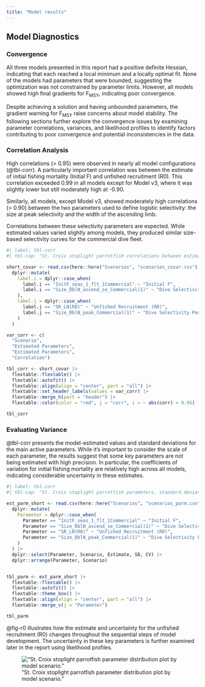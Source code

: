 ```yaml
---
title: "Model results"
---
```


## Model Diagnostics

### Convergence

All three models presented in this report had a positive definite Hessian, indicating that each reached a local minimum and a locally optimal fit. None of the models had parameters that were bounded, suggesting the optimization was not constrained by parameter limits. However, all models showed high final gradients for F~MSY~, indicating poor convergence.

Despite achieving a solution and having unbounded parameters, the gradient warning for F~MSY~ raise concerns about model stability. The following sections further explore the convergence issues by examining parameter correlations, variances, and likelihood profiles to identify factors contributing to poor convergence and potential inconsistencies in the data.

### Correlation Analysis

High correlations (> 0.95) were observed in nearly all model configurations (@tbl-corr). A particularly important correlation was between the estimate of initial fishing mortality (Initial F) and unfished recruitment (R0). This correlation exceeded 0.99 in all models except for Model v3, where it was slightly lower but still moderately high at -0.90.

Similarly, all models, except Model v3, showed moderately high correlations (> 0.90) between the two parameters used to define logistic selectivity: the size at peak selectivity and the width of the ascending limb.

Correlations between these selectivity parameters are expected. While estimated values varied slightly among models, they produced similar size-based selectivity curves for the commercial dive fleet.

```r
#| label: tbl-corr
#| tbl-cap: "St. Croix stoplight parrotfish correlations between estimated parameters by modeling scenario. The table shows correlations greater than 0.9 or less than -0.9. Correlations that are greater than 0.95 or less than -0.95 are shown in red."

short_covar <- read.csv(here::here("Scenarios", "scenarios_covar.csv")) |>
  dplyr::mutate(
    label.i = dplyr::case_when(
      label.i == "InitF_seas_1_flt_1Commercial" ~ "Initial F",
      label.i == "Size_DblN_ascend_se_Commercial(1)" ~ "Dive Selectivity Asend."
    ),
    label.j = dplyr::case_when(
      label.j == "SR_LN(R0)" ~ "Unfished Recruitment (R0)",
      label.j == "Size_DblN_peak_Commercial(1)" ~ "Dive Selectivity Peak"
    )
  )

var_corr <- c(
  "Scenario",
  "Estimated Parameters", 
  "Estimated Parameters", 
  "Correlation")

tbl_corr <- short_covar |>
  flextable::flextable() |>
  flextable::autofit() |>
  flextable::align(align = "center", part = "all") |>
  flextable::set_header_labels(values = var_corr) |>
  flextable::merge_h(part = "header") |>
  flextable::color(color = "red", j = "corr", i = ~ abs(corr) > 0.95) 

tbl_corr

```

### Evaluating Variance

@tbl-corr presents the model-estimated values and standard deviations for the main active parameters. While it’s important to consider the scale of each parameter, the results suggest that some key parameters are not being estimated with high precision. In particular, the coefficients of variation for initial fishing mortality are relatively high across all models, indicating considerable uncertainty in these estimates.

```r
#| label: tbl-corr
#| tbl-cap: "St. Croix stoplight parrotfish parameters, standard deviations (SD), and coeficient of variation (CV) by modeling scenario. CV is calcuated as the SD devided by the paramter estimate."

est_parm_short <- read.csv(here::here("Scenarios", "scenarios_parm.csv")) |>
  dplyr::mutate(
    Parameter = dplyr::case_when(
      Parameter == "InitF_seas_1_flt_1Commercial" ~ "Initial F",
      Parameter == "Size_DblN_ascend_se_Commercial(1)" ~ "Dive Selectivity Asend.",
      Parameter == "SR_LN(R0)" ~ "Unfished Recruitment (R0)",
      Parameter == "Size_DblN_peak_Commercial(1)" ~ "Dive Selectivity Peak"
    )
  ) |>
  dplyr::select(Parameter, Scenario, Estimate, SD, CV) |>
  dplyr::arrange(Parameter, Scenario)


tbl_parm <- est_parm_short |>
  flextable::flextable() |>
  flextable::autofit() |>
  flextable::theme_box() |>
  flextable::align(align = "center", part = "all") |>
  flextable::merge_v(j = "Parameter")

tbl_parm

```

@fig-r0 illustrates how the estimate and uncertainty for the unfished recruitment (R0) changes throughout the sequential steps of model development. The uncertainty in these key parameters is further examined later in the report using likelihood profiles.

!["St. Croix stoplight parrotfish parameter distribution plot by model scenario."](Scenarios/plots_m2$/compare16_densities_SR_LN(R0).png){#fig-r0}

